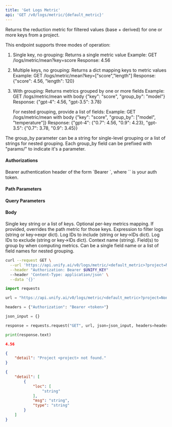 ```yaml
---
title: 'Get Logs Metric'
api: 'GET /v0/logs/metric/{default_metric}'
---
```

Returns the reduction metric for filtered values (base + derived) for one or more keys from a project.

This endpoint supports three modes of operation:

1. Single key, no grouping: Returns a single metric value
   Example: GET /logs/metric/mean?key=score
   Response: 4.56

2. Multiple keys, no grouping: Returns a dict mapping keys to metric values
   Example: GET /logs/metric/mean?key=["score","length"]
   Response: {"score": 4.56, "length": 120}

3. With grouping: Returns metrics grouped by one or more fields
   Example: GET /logs/metric/mean with body {"key": "score", "group_by": "model"}
   Response: {"gpt-4": 4.56, "gpt-3.5": 3.78}

   For nested grouping, provide a list of fields:
   Example: GET /logs/metric/mean with body {"key": "score", "group_by": ["model", "temperature"]}
   Response: {"gpt-4": {"0.7": 4.56, "0.9": 4.23}, "gpt-3.5": {"0.7": 3.78, "0.9": 3.45}}

The group_by parameter can be a string for single-level grouping or a list of strings for
nested grouping. Each group_by field can be prefixed with "params/" to indicate it's a parameter.

#### Authorizations

<ParamField header="Authorization" type="string" required="true">
  Bearer authentication header of the form `Bearer <token>`, where `<token>` is your auth token.
</ParamField>

#### Path Parameters

<ParamField query="default_metric" type="string" required="true">

</ParamField>

#### Query Parameters

<ParamField query="project" type="string" required="true">

</ParamField>

#### Body

<ParamField body="key" type="string | array | null" >
Single key string or a list of keys.
</ParamField>

<ParamField body="metrics" type="object | null" >
Optional per-key metrics mapping. If provided, overrides the path metric for those keys.
</ParamField>

<ParamField body="filter_expr" type="string | object | null" >
Expression to filter logs (string or key->expr dict).
</ParamField>

<ParamField body="from_ids" type="string | object | null" >
Log IDs to include (string or key->IDs dict).
</ParamField>

<ParamField body="exclude_ids" type="string | object | null" >
Log IDs to exclude (string or key->IDs dict).
</ParamField>

<ParamField body="context" type="string | null" >
Context name (string).
</ParamField>

<ParamField body="group_by" type="string | array | null" >
Field(s) to group by when computing metrics. Can be a single field name or a list of field names for nested grouping.
</ParamField>

<RequestExample>

```bash cURL
curl --request GET \
  --url 'https://api.unify.ai/v0/logs/metric/<default_metric>?project=None' \
  --header "Authorization: Bearer $UNIFY_KEY"
  --header 'Content-Type: application/json' \
  --data '{}'
```

```python Python
import requests

url = "https://api.unify.ai/v0/logs/metric/<default_metric>?project=None"

headers = {"Authorization": "Bearer <token>"}

json_input = {}

response = requests.request("GET", url, json=json_input, headers=headers)

print(response.text)
```

</RequestExample>
<ResponseExample>

```json 200
4.56
```

```json 404
{
    "detail": "Project <project> not found."
}
```

```json 422
{
    "detail": [
        {
            "loc": [
                "string"
            ],
            "msg": "string",
            "type": "string"
        }
    ]
}
```

</ResponseExample>
